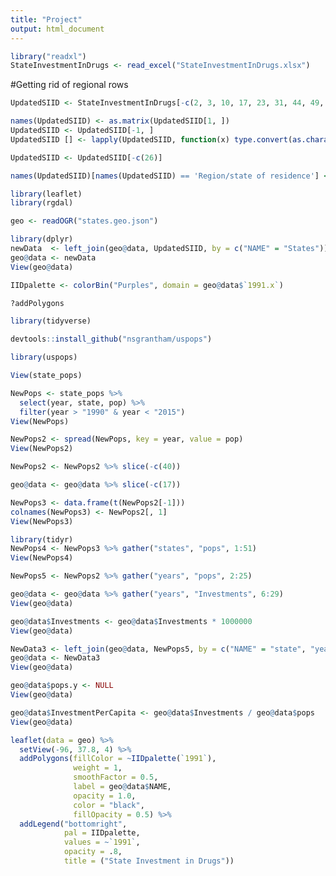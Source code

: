 ```yaml
---
title: "Project"
output: html_document
---
```


```r
library("readxl")
StateInvestmentInDrugs <- read_excel("StateInvestmentInDrugs.xlsx")
```

#Getting rid of regional rows
```r
UpdatedSIID <- StateInvestmentInDrugs[-c(2, 3, 10, 17, 23, 31, 44, 49, 55), ]
```

```r
names(UpdatedSIID) <- as.matrix(UpdatedSIID[1, ])
UpdatedSIID <- UpdatedSIID[-1, ]
UpdatedSIID [] <- lapply(UpdatedSIID, function(x) type.convert(as.character(x)))
```

```r
UpdatedSIID <- UpdatedSIID[-c(26)]
```
```r
names(UpdatedSIID)[names(UpdatedSIID) == 'Region/state of residence'] <- 'States'
```


```r
library(leaflet)
library(rgdal)
```
```r
geo <- readOGR("states.geo.json")
```

```r
library(dplyr)
newData  <- left_join(geo@data, UpdatedSIID, by = c("NAME" = "States"))
geo@data <- newData
View(geo@data)
```


```r
IIDpalette <- colorBin("Purples", domain = geo@data$`1991.x`)
```
```r
?addPolygons
```

```r
library(tidyverse)
```

```r
devtools::install_github("nsgrantham/uspops")
```

```r
library(uspops)
```

```r
View(state_pops)
```

```r
NewPops <- state_pops %>%
  select(year, state, pop) %>%
  filter(year > "1990" & year < "2015")
View(NewPops)
```

```r
NewPops2 <- spread(NewPops, key = year, value = pop)
View(NewPops2)
```

```r
NewPops2 <- NewPops2 %>% slice(-c(40))
```

```r
geo@data <- geo@data %>% slice(-c(17))
```

```r
NewPops3 <- data.frame(t(NewPops2[-1]))
colnames(NewPops3) <- NewPops2[, 1]
View(NewPops3)
```

```r
library(tidyr)
NewPops4 <- NewPops3 %>% gather("states", "pops", 1:51) 
View(NewPops4)
```

```r

NewPops5 <- NewPops2 %>% gather("years", "pops", 2:25)
```

```r
geo@data <- geo@data %>% gather("years", "Investments", 6:29)
View(geo@data)
```

```r
geo@data$Investments <- geo@data$Investments * 1000000
View(geo@data)
```

```r
NewData3 <- left_join(geo@data, NewPops5, by = c("NAME" = "state", "years" = "years"))
geo@data <- NewData3
View(geo@data)
```

```r
geo@data$pops.y <- NULL
View(geo@data)
```

```r
geo@data$InvestmentPerCapita <- geo@data$Investments / geo@data$pops
View(geo@data)
```

```r
leaflet(data = geo) %>% 
  setView(-96, 37.8, 4) %>%
  addPolygons(fillColor = ~IIDpalette(`1991`), 
              weight = 1, 
              smoothFactor = 0.5, 
              label = geo@data$NAME,
              opacity = 1.0, 
              color = "black", 
              fillOpacity = 0.5) %>%
  addLegend("bottomright",
            pal = IIDpalette,
            values = ~`1991`,
            opacity = .8,
            title = ("State Investment in Drugs"))
```


